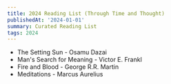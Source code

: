 ```yaml
---
title: 2024 Reading List (Through Time and Thought)
publishedAt: '2024-01-01'
summary: Curated Reading List
tags: 2024
---
```


- The Setting Sun - Osamu Dazai  
- Man's Search for Meaning - Victor E. Frankl 
- Fire and Blood - George R.R. Martin  
- Meditations - Marcus Aurelius

